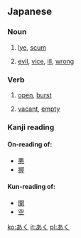 ==Japanese==

===Noun===
{{ja-noun|h|rom=aku}}

# {{ja-def|灰汁}} [[lye]], [[scum]]
# {{ja-def|悪}} [[evil]], [[vice]], [[ill]], [[wrong]]

===Verb===
{{ja-verb|h|rom=aku}}

# {{ja-def|開く}} [[open]], [[burst]]
# {{ja-def|空く}} [[vacant]], [[empty]]

===Kanji reading===
{{ja-kanjireading|rom=aku}}

====On-reading of:====
* [[悪]]
* [[握]]

====Kun-reading of:====
* [[開]]
* [[空]]

[[ko:あく]]
[[it:あく]]
[[pl:あく]]